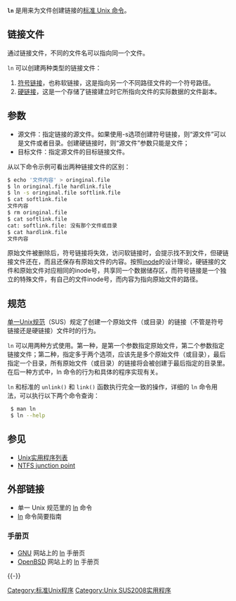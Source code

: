 {{lowercase}}
{{NoteTA|G1=IT}}
<tt>'''ln'''</tt> 是用来为文件创建链接的[[Unix实用程序列表|标准 Unix 命令]]。

== 链接文件 ==
通过链接文件，不同的文件名可以指向同一个文件。

<tt>ln</tt> 可以创建两种类型的链接文件：
#[[符号链接|符号链接]]，也称软链接，这是指向另一个不同路径文件的一个符号路径。
#[[硬链接|硬链接]]，这是一个存储了链接建立时它所指向文件的实际数据的文件副本。

==参数==
*源文件：指定链接的源文件。如果使用-s选项创建符号链接，则“源文件”可以是文件或者目录。创建硬链接时，则“源文件”参数只能是文件；
*目标文件：指定源文件的目标链接文件。

从以下命令示例可看出两种链接文件的区别：

<syntaxhighlight lang="bash">
$ echo '文件内容' > oringinal.file
$ ln oringinal.file hardlink.file
$ ln -s oringinal.file softlink.file
$ cat softlink.file
文件内容
$ rm oringinal.file
$ cat softlink.file
cat: softlink.file: 没有那个文件或目录
$ cat hardlink.file
文件内容
</syntaxhighlight>

原始文件被删除后，符号链接将失效，访问软链接时，会提示找不到文件，但硬链接文件还在，而且还保存有原始文件的内容。按照[[inode|inode]]的设计理论，硬链接的文件和原始文件对应相同的inode号，共享同一个数据储存区，而符号链接是一个独立的特殊文件，有自己的文件inode号，而内容为指向原始文件的路径。

== 规范 ==
[[单一Unix规范|单一Unix规范]]（SUS）规定了创建一个原始文件（或目录）的链接（不管是符号链接还是硬链接）文件时的行为。

<tt>ln</tt> 可以用两种方式使用。第一种，是第一个参数指定原始文件，第二个参数指定链接文件；第二种，指定多于两个选项，应该先是多个原始文件（或目录），最后指定一个目录，所有原始文件（或目录）的链接将会被创建于最后指定的目录里。在后一种方式中，ln 命令的行为和具体的程序实现有关。

<tt>ln</tt> 和标准的 <tt>unlink()</tt> 和 <tt>link()</tt> 函数执行完全一致的操作，详细的 <tt>ln</tt> 命令用法，可以执行以下两个命令查询：

<syntaxhighlight lang="bash">
 $ man ln
 $ ln --help
</syntaxhighlight>

== 参见 ==
*[[Unix实用程序列表|Unix实用程序列表]]
*[[NTFS_junction_point|NTFS junction point]]

== 外部链接 ==
* 单一 Unix 规范里的 [http://www.opengroup.org/onlinepubs/009695399/utilities/ln.html ln] {{Wayback|url=http://www.opengroup.org/onlinepubs/009695399/utilities/ln.html |date=20091216142314 }} 命令
* [http://en.wikibooks.org/wiki/Guide_to_Unix/Commands/File_System_Utilities#ln ln] {{Wayback|url=http://en.wikibooks.org/wiki/Guide_to_Unix/Commands/File_System_Utilities#ln |date=20201227203122 }} 命令简要指南

=== 手册页 ===
* [[GNU|GNU]] 网站上的 [http://www.gnu.org/software/coreutils/manual/html_node/ln-invocation.html ln] {{Wayback|url=http://www.gnu.org/software/coreutils/manual/html_node/ln-invocation.html |date=20150116054209 }} 手册页
* [[OpenBSD|OpenBSD]] 网站上的 [http://www.openbsd.org/cgi-bin/man.cgi?query=ln ln] 手册页

{{-}}
{{Unix命令}}

[[Category:标准Unix程序|Category:标准Unix程序]]
[[Category:Unix_SUS2008实用程序|Category:Unix SUS2008实用程序]]